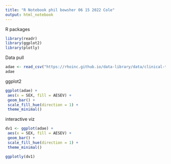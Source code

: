 ```yaml
---
title: "R Notebook phil bowsher 06 15 2022 Cole"
output: html_notebook
---
```


R packages
```r
library(readr)
library(ggplot2)
library(plotly)
```

Data pull

```r
adae <- read_csv("https://rhoinc.github.io/data-library/data/clinical-trials/adam/adae.csv")
adae
```


ggplot2
```r

ggplot(adae) +
 aes(x = SEX, fill = AESEV) +
 geom_bar() +
 scale_fill_hue(direction = 1) +
 theme_minimal()

```


interactive viz
```r

dv1 <- ggplot(adae) +
 aes(x = SEX, fill = AESEV) +
 geom_bar() +
 scale_fill_hue(direction = 1) +
 theme_minimal()

ggplotly(dv1)

```


